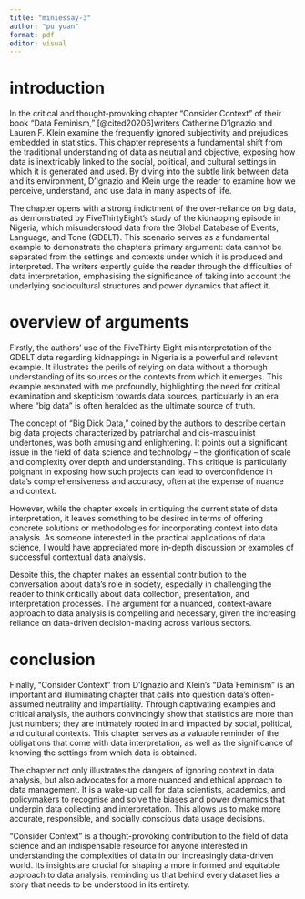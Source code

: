```yaml
---
title: "miniessay-3"
author: "pu yuan"
format: pdf
editor: visual
---
```


# introduction

In the critical and thought-provoking chapter "Consider Context" of their book "Data Feminism," [@cited20206]writers Catherine D'Ignazio and Lauren F. Klein examine the frequently ignored subjectivity and prejudices embedded in statistics. This chapter represents a fundamental shift from the traditional understanding of data as neutral and objective, exposing how data is inextricably linked to the social, political, and cultural settings in which it is generated and used. By diving into the subtle link between data and its environment, D'Ignazio and Klein urge the reader to examine how we perceive, understand, and use data in many aspects of life.

The chapter opens with a strong indictment of the over-reliance on big data, as demonstrated by FiveThirtyEight's study of the kidnapping episode in Nigeria, which misunderstood data from the Global Database of Events, Language, and Tone (GDELT). This scenario serves as a fundamental example to demonstrate the chapter's primary argument: data cannot be separated from the settings and contexts under which it is produced and interpreted. The writers expertly guide the reader through the difficulties of data interpretation, emphasising the significance of taking into account the underlying sociocultural structures and power dynamics that affect it.

# overview of arguments

Firstly, the authors' use of the FiveThirty Eight misinterpretation of the GDELT data regarding kidnappings in Nigeria is a powerful and relevant example. It illustrates the perils of relying on data without a thorough understanding of its sources or the contexts from which it emerges. This example resonated with me profoundly, highlighting the need for critical examination and skepticism towards data sources, particularly in an era where "big data" is often heralded as the ultimate source of truth.

The concept of "Big Dick Data," coined by the authors to describe certain big data projects characterized by patriarchal and cis-masculinist undertones, was both amusing and enlightening. It points out a significant issue in the field of data science and technology -- the glorification of scale and complexity over depth and understanding. This critique is particularly poignant in exposing how such projects can lead to overconfidence in data's comprehensiveness and accuracy, often at the expense of nuance and context.

However, while the chapter excels in critiquing the current state of data interpretation, it leaves something to be desired in terms of offering concrete solutions or methodologies for incorporating context into data analysis. As someone interested in the practical applications of data science, I would have appreciated more in-depth discussion or examples of successful contextual data analysis.

Despite this, the chapter makes an essential contribution to the conversation about data's role in society, especially in challenging the reader to think critically about data collection, presentation, and interpretation processes. The argument for a nuanced, context-aware approach to data analysis is compelling and necessary, given the increasing reliance on data-driven decision-making across various sectors.

# conclusion

Finally, "Consider Context" from D'Ignazio and Klein's "Data Feminism" is an important and illuminating chapter that calls into question data's often-assumed neutrality and impartiality. Through captivating examples and critical analysis, the authors convincingly show that statistics are more than just numbers; they are intimately rooted in and impacted by social, political, and cultural contexts. This chapter serves as a valuable reminder of the obligations that come with data interpretation, as well as the significance of knowing the settings from which data is obtained.

The chapter not only illustrates the dangers of ignoring context in data analysis, but also advocates for a more nuanced and ethical approach to data management. It is a wake-up call for data scientists, academics, and policymakers to recognise and solve the biases and power dynamics that underpin data collecting and interpretation. This allows us to make more accurate, responsible, and socially conscious data usage decisions.

"Consider Context" is a thought-provoking contribution to the field of data science and an indispensable resource for anyone interested in understanding the complexities of data in our increasingly data-driven world. Its insights are crucial for shaping a more informed and equitable approach to data analysis, reminding us that behind every dataset lies a story that needs to be understood in its entirety.
